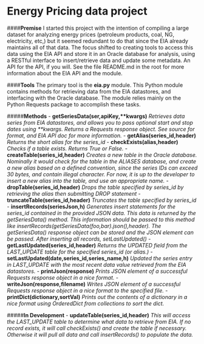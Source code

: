 Energy Pricing data project
============

####**Premise**
I started this project with the intention of compiling a large dataset for analyzing energy prices (petroleum products, coal, NG, electricity, etc,) but it seemed redundant to do that since the EIA already maintains all of that data. The focus shifted to creating tools to access this data using the EIA API and store it in an Oracle database for analysis, using a RESTful interface to insert/retrieve data and update some metadata. An API for the API, if you will. See the file README.md in the root for more information about the EIA API and the module.

####**Tools**
The primary tool is the **eia.py** module. This Python module contains methods for retrieving data from the EIA datastores, and interfacing with the Oracle database. The module relies mainly on the Python Requests package to accomplish these tasks.

#####**Methods**
- **getSeriesData(ser,apiKey,\*\*kwargs)** *Retrieves data series from EIA datastores, and allows you to pass optional start and stop dates using \*\*kwargs. Returns a Requests response object. See source for format, and EIA API doc for more information.*
- **getAlias(series_id,header)** *Returns the short alias for the series_id*
- **checkExists(alias,header)** *Checks if a table exists. Returns True or False.*
- **createTable(series_id,header)** *Creates a new table in the Oracle database. Nominally it would check for the table in the ALIASES database, and create a new alias based on a defined convention, since the series IDs can exceed 30 bytes, and contain illegal character. For now, it is up to the developer to insert a new alias into the table, and use an appropriate name.*
- **dropTable(series_id,header)** *Drops the table specified by series_id by retrieving the alias then submitting DROP statement*
- **truncateTable(series_id,header)** *Truncates the table specified by series_id*
- **insertRecords(seriesJson,h)** *Generates insert statements for the series_id contained in the provided JSON data. This data is returned by the getSeriesData() method. This information should be passed to this method like insertRecords(getSeriesData(foo,bar).json(),header). The getSeriesData() response object can be stored and the JSON element can be passed. After inserting all records, setLastUpdated()*
- **getLastUpdated(series_id,header)** *Returns the UPDATED field from the LAST_UPDATE table for the specified series_id (or alias.)*
- **setLastUpdated(date,series_id,series_name,h)** *Updated the series entry in LAST_UPDATE with the most recent data value retrieved from the EIA datastores.*
- **printJson(response)** *Prints JSON element of a successful Requests response object in a nice format.*
- **writeJson(response,filename)** *Writes JSON element of a successful Requests response object in a nice format to the specified file.*
- **printDict(dictionary,sortVal)** *Prints out the contents of a dictionary in a nice format using OrderedDict from collections to sort the dict.*

#####**In Development**
- **updateTable(series_id,header)** *This will access the LAST_UPDATE table to determine what data to retrieve from EIA. If no record exists, it will call checkExists() and create the table if necessary. Otherwise it will pull all data and call insertRecords() to populate the data.*
